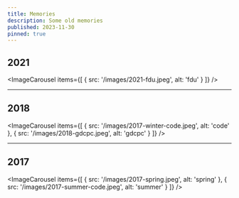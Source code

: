 ```yaml
---
title: Memories
description: Some old memories
published: 2023-11-30
pinned: true
---
```


## 2021

<ImageCarousel
  items={[
    {
      src: '/images/2021-fdu.jpeg',
      alt: 'fdu'
    }
  ]}
/>

---

## 2018

<ImageCarousel
  items={[
    {
      src: '/images/2017-winter-code.jpeg',
      alt: 'code'
    },
    {
      src: '/images/2018-gdcpc.jpeg',
      alt: 'gdcpc'
    }
  ]}
/>

---

## 2017

<ImageCarousel
  items={[
    {
      src: '/images/2017-spring.jpeg',
      alt: 'spring'
    },
    {
      src: '/images/2017-summer-code.jpeg',
      alt: 'summer'
    }
  ]}
/>
